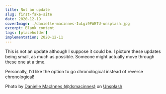 ```yaml
---
title: Not an update
slug: first-fake-site
date: 2020-12-19
coverImage: ./danielle-macinnes-IuLgi9PWETU-unsplash.jpg
excerpt: Blank content
tags: [placeholder]
implementation: 2020-12-11
---
```


This is not an update although I suppose it could be. I picture these updates being small, as much as possible. Someone might actually move through these one at a time.

Personally, I'd like the option to go chronological instead of reverse chronological!

Photo by [Danielle MacInnes (@dsmacinnes)](https://unsplash.com/@dsmacinnes?utm_source=unsplash&utm_medium=referral&utm_content=creditCopyText)
on [Unsplash](https://unsplash.com/s/photos/site-design?utm_source=unsplash&utm_medium=referral&utm_content=creditCopyText)
